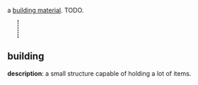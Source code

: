 {{FixTitle}}
a [[Items#building materials|building material]]. TODO.

{{Item|<nowiki>◻</nowiki>}}
<div style="border-left:2px dotted black; margin:10px 23px; height:40px;"></div>
{{Desc
|small storage unit
|a small structure capable of holding a lot of items.
|takes 75 cycles to craft
|weighs 15 units
|internal name (for bot developers): small_chest
|crafting recipe: (unlocks at [[level 20]].)
{{CraftingRecipe
|15|wood plank
|10|scrap metal
|10|plastic pieces
|4|rope
}}
}}
== building ==

'''description''': a small structure capable of holding a lot of items.